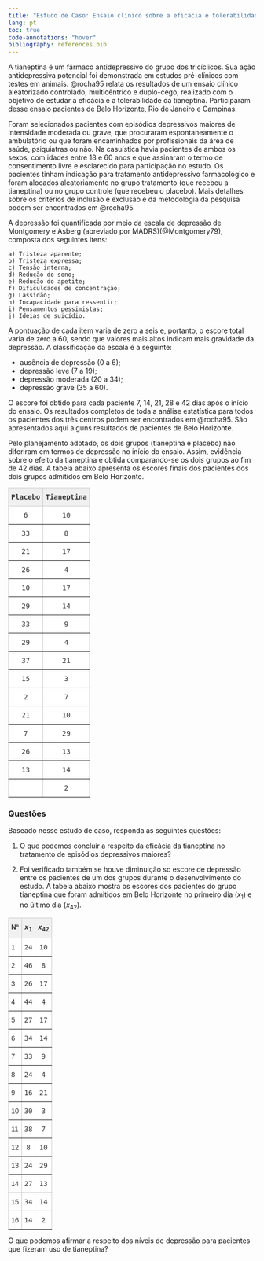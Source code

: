 ```yaml
---
title: "Estudo de Caso: Ensaio clínico sobre a eficácia e tolerabilidade da tianeptina no tratamento de episódios depressivos maiores"
lang: pt
toc: true
code-annotations: "hover"
bibliography: references.bib
---
```



A tianeptina é um fármaco antidepressivo do grupo dos tricíclicos. Sua ação antidepressiva potencial foi demonstrada em estudos pré-clínicos com testes em animais. @rocha95 relata os resultados de um ensaio clínico aleatorizado controlado, multicêntrico e duplo-cego, realizado com o objetivo de estudar a eficácia e a tolerabilidade da tianeptina. Participaram desse ensaio pacientes de Belo Horizonte, Rio de Janeiro e Campinas.

Foram selecionados pacientes com episódios depressivos maiores de intensidade moderada ou grave, que procuraram espontaneamente o ambulatório ou que foram encaminhados por profissionais da área de saúde, psiquiatras ou não. Na casuística havia pacientes de ambos os sexos, com idades entre 18 e 60 anos e que assinaram o termo de consentimento livre e esclarecido para participação no estudo. Os pacientes tinham indicação para tratamento antidepressivo farmacológico e foram alocados aleatoriamente no grupo tratamento (que recebeu a tianeptina) ou no grupo controle (que recebeu o placebo). Mais detalhes sobre os critérios de inclusão e exclusão e da metodologia da pesquisa podem ser encontrados em @rocha95.


A depressão foi quantificada por meio da escala de depressão de Montgomery e Asberg (abreviado por MADRS)(@Montgomery79), composta dos seguintes itens:

    a) Tristeza aparente;
    b) Tristeza expressa;
    c) Tensão interna;
    d) Redução do sono;
    e) Redução do apetite;
    f) Dificuldades de concentração;
    g) Lassidão;
    h) Incapacidade para ressentir;
    i) Pensamentos pessimistas;
    j) Ideias de suicídio.
    

A pontuação de cada item varia de zero a seis e, portanto, o escore total varia de zero a 60, sendo que valores mais altos indicam mais gravidade da depressão. A classificação da escala é a seguinte:

- ausência de depressão (0 a 6);
- depressão leve (7 a 19);
- depressão moderada (20 a 34);
- depressão grave (35 a 60).


O escore foi obtido para cada paciente 7, 14, 21, 28 e 42 dias após o início do ensaio. Os resultados completos de toda a análise estatística para todos os pacientes dos três centros podem ser encontrados em @rocha95. São apresentados aqui alguns resultados de pacientes de Belo Horizonte.

Pelo planejamento adotado, os dois grupos (tianeptina e placebo) não diferiram em termos de depressão no início do ensaio. Assim, evidência sobre o efeito da tianeptina é obtida comparando-se os dois grupos ao fim de 42 dias. A tabela abaixo apresenta os escores finais dos pacientes dos dois grupos admitidos em Belo Horizonte.


<style type="text/css">
.tg  {border-collapse:collapse;border-color:#ccc;border-spacing:0;margin:0px auto;}
.tg td{background-color:#fff;border-color:#ccc;border-style:solid;border-width:1px;color:#333;
  font-family:Arial, sans-serif;font-size:14px;overflow:hidden;padding:10px 5px;word-break:normal;}
.tg th{background-color:#f0f0f0;border-color:#ccc;border-style:solid;border-width:1px;color:#333;
  font-family:Arial, sans-serif;font-size:14px;font-weight:normal;overflow:hidden;padding:10px 5px;word-break:normal;}
.tg .tg-rcmx{border-color:inherit;font-family:"Lucida Console", Monaco, monospace !important;font-size:14px;font-weight:bold;
  text-align:center;vertical-align:top}
.tg .tg-ir54{border-color:inherit;font-family:"Lucida Console", Monaco, monospace !important;font-size:14px;text-align:center;
  vertical-align:top}
</style>
<table class="tg"><thead>
  <tr>
    <th class="tg-rcmx">Placebo</th>
    <th class="tg-rcmx">Tianeptina</th>
  </tr></thead>
<tbody>
  <tr>
    <td class="tg-ir54">6</td>
    <td class="tg-ir54">10</td>
  </tr>
  <tr>
    <td class="tg-ir54">33</td>
    <td class="tg-ir54">8</td>
  </tr>
  <tr>
    <td class="tg-ir54">21</td>
    <td class="tg-ir54">17</td>
  </tr>
  <tr>
    <td class="tg-ir54">26</td>
    <td class="tg-ir54">4</td>
  </tr>
  <tr>
    <td class="tg-ir54">10</td>
    <td class="tg-ir54">17</td>
  </tr>
  <tr>
    <td class="tg-ir54">29</td>
    <td class="tg-ir54">14</td>
  </tr>
  <tr>
    <td class="tg-ir54">33</td>
    <td class="tg-ir54">9</td>
  </tr>
  <tr>
    <td class="tg-ir54">29</td>
    <td class="tg-ir54">4</td>
  </tr>
  <tr>
    <td class="tg-ir54">37</td>
    <td class="tg-ir54">21</td>
  </tr>
  <tr>
    <td class="tg-ir54">15</td>
    <td class="tg-ir54">3</td>
  </tr>
  <tr>
    <td class="tg-ir54">2</td>
    <td class="tg-ir54">7</td>
  </tr>
  <tr>
    <td class="tg-ir54">21</td>
    <td class="tg-ir54">10</td>
  </tr>
  <tr>
    <td class="tg-ir54">7</td>
    <td class="tg-ir54">29</td>
  </tr>
  <tr>
    <td class="tg-ir54">26</td>
    <td class="tg-ir54">13</td>
  </tr>
  <tr>
    <td class="tg-ir54">13</td>
    <td class="tg-ir54">14</td>
  </tr>
  <tr>
    <td class="tg-ir54"></td>
    <td class="tg-ir54">2</td>
  </tr>
</tbody></table>


### Questões

Baseado nesse estudo de caso, responda as seguintes questões:

1) O que podemos concluir a respeito da eficácia da tianeptina no tratamento de episódios depressivos maiores?

2) Foi verificado também se houve diminuição so escore de depressão entre os pacientes de um dos grupos durante o desenvolvimento do estudo. A tabela abaixo mostra os escores dos pacientes do grupo tianeptina que foram admitidos em Belo Horizonte no primeiro dia ($x_1$) e no último dia ($x_{42}$).


<style type="text/css">
.tg  {border-collapse:collapse;border-color:#ccc;border-spacing:0;margin:0px auto;}
.tg td{background-color:#fff;border-color:#ccc;border-style:solid;border-width:1px;color:#333;
  font-family:Arial, sans-serif;font-size:14px;overflow:hidden;padding:10px 5px;word-break:normal;}
.tg th{background-color:#f0f0f0;border-color:#ccc;border-style:solid;border-width:1px;color:#333;
  font-family:Arial, sans-serif;font-size:14px;font-weight:normal;overflow:hidden;padding:10px 5px;word-break:normal;}
.tg .tg-fymr{border-color:inherit;font-weight:bold;text-align:left;vertical-align:top}
.tg .tg-rcmx{border-color:inherit;font-family:"Lucida Console", Monaco, monospace !important;font-size:14px;font-weight:bold;
  text-align:center;vertical-align:top}
.tg .tg-0pky{border-color:inherit;text-align:left;vertical-align:top}
.tg .tg-ir54{border-color:inherit;font-family:"Lucida Console", Monaco, monospace !important;font-size:14px;text-align:center;
  vertical-align:top}
</style>
<table class="tg"><thead>
  <tr>
    <th class="tg-fymr">Nº</th>
    <th class="tg-rcmx">$x_1$</th>
    <th class="tg-rcmx">$x_{42}$</th>
  </tr></thead>
<tbody>
  <tr>
    <td class="tg-0pky">1</td>
    <td class="tg-ir54">24</td>
    <td class="tg-ir54">10</td>
  </tr>
  <tr>
    <td class="tg-0pky">2</td>
    <td class="tg-ir54">46</td>
    <td class="tg-ir54">8</td>
  </tr>
  <tr>
    <td class="tg-0pky">3</td>
    <td class="tg-ir54">26</td>
    <td class="tg-ir54">17</td>
  </tr>
  <tr>
    <td class="tg-0pky">4</td>
    <td class="tg-ir54">44</td>
    <td class="tg-ir54">4</td>
  </tr>
  <tr>
    <td class="tg-0pky">5</td>
    <td class="tg-ir54">27</td>
    <td class="tg-ir54">17</td>
  </tr>
  <tr>
    <td class="tg-0pky">6</td>
    <td class="tg-ir54">34</td>
    <td class="tg-ir54">14</td>
  </tr>
  <tr>
    <td class="tg-0pky">7</td>
    <td class="tg-ir54">33</td>
    <td class="tg-ir54">9</td>
  </tr>
  <tr>
    <td class="tg-0pky">8</td>
    <td class="tg-ir54">24</td>
    <td class="tg-ir54">4</td>
  </tr>
  <tr>
    <td class="tg-0pky">9</td>
    <td class="tg-ir54">16</td>
    <td class="tg-ir54">21</td>
  </tr>
  <tr>
    <td class="tg-0pky">10</td>
    <td class="tg-ir54">30</td>
    <td class="tg-ir54">3</td>
  </tr>
  <tr>
    <td class="tg-0pky">11</td>
    <td class="tg-ir54">38</td>
    <td class="tg-ir54">7</td>
  </tr>
  <tr>
    <td class="tg-0pky">12</td>
    <td class="tg-ir54">8</td>
    <td class="tg-ir54">10</td>
  </tr>
  <tr>
    <td class="tg-0pky">13</td>
    <td class="tg-ir54">24</td>
    <td class="tg-ir54">29</td>
  </tr>
  <tr>
    <td class="tg-0pky">14</td>
    <td class="tg-ir54">27</td>
    <td class="tg-ir54">13</td>
  </tr>
  <tr>
    <td class="tg-0pky">15</td>
    <td class="tg-ir54">34</td>
    <td class="tg-ir54">14</td>
  </tr>
  <tr>
    <td class="tg-0pky">16</td>
    <td class="tg-ir54">14</td>
    <td class="tg-ir54">2</td>
  </tr>
</tbody></table>


O que podemos afirmar a respeito dos níveis de depressão para pacientes que fizeram uso de tianeptina?